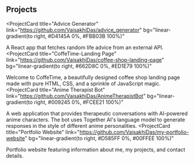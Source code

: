 ## Projects

<ProjectCard
  title="Advice Generator"
  link="https://github.com/VaisakhiDas/advice_generator"
  bg="linear-gradient(to right, #D4145A 0%, #FBB03B 100%)"
>
  A React app that fetches random life advice from an external API.
</ProjectCard>
<ProjectCard
  title="CoffeTime-Landing Page"
  link="https://github.com/VaisakhiDas/coffee-shop-landing-page"
  bg="linear-gradient(to right, #662D8C 0%, #ED1E79 100%)"
>
  Welcome to CoffeTime, a beautifully designed coffee shop landing page made with pure HTML, CSS, and a sprinkle of JavaScript magic.
</ProjectCard>
<ProjectCard
  title="Anime Therapist Bot"
  link="https://github.com/VaisakhiDas/AnimeTherapistBot"
  bg="linear-gradient(to right, #009245 0%, #FCEE21 100%)"
>
  A web application that provides therapeutic conversations with AI-powered anime characters. The bot uses Together AI's language model to generate responses in the style of different anime personalities.
</ProjectCard>
<ProjectCard
  title="Portfolio Website"
  link="https://github.com/VaisakhiDas/my-portfolio-website"
  bg="linear-gradient(to right, #D585FF 0%, #00FFEE 100%)"
>
  Portfolio website featuring information about me, my projects, and contact details.
</ProjectCard>
